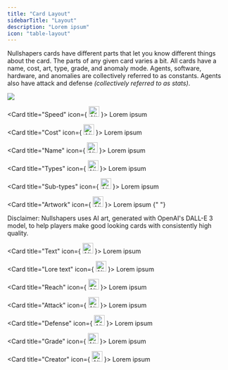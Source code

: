 ```yaml
---
title: "Card Layout"
sidebarTitle: "Layout"
description: "Lorem ipsum"
icon: "table-layout"
---
```



Nullshapers cards have different parts that let you know different things about the card.
The parts of any given card varies a bit.
All cards have a name, cost, art, type, grade, and anomaly mode.
Agents, software, hardware, and anomalies are collectively referred to as constants.
Agents also have attack and defense _(collectively referred to as stats)_.

<Frame>
  <img src="/images/download/tabletop-simulator.png" />
</Frame>

<br />

<Card 
  title="Speed"
  icon={
  <img
    src="/images/icons/dark.svg"
    alt="Alt text"
    width="24"
    height="24"
  />
}>
  Lorem ipsum

</Card>

<Card 
  title="Cost"
  icon={
  <img
    src="/images/icons/dark.svg"
    alt="Alt text"
    width="24"
    height="24"
  />
}>
  Lorem ipsum

</Card>

<Card 
  title="Name"
  icon={
  <img
    src="/images/icons/dark.svg"
    alt="Alt text"
    width="24"
    height="24"
  />
}>
  Lorem ipsum

</Card>

<Card 
  title="Types"
  icon={
  <img
    src="/images/icons/dark.svg"
    alt="Alt text"
    width="24"
    height="24"
  />
}>
  Lorem ipsum

</Card>

<Card 
  title="Sub-types"
  icon={
  <img
    src="/images/icons/dark.svg"
    alt="Alt text"
    width="24"
    height="24"
  />
}>
  Lorem ipsum

</Card>

<Card 
  title="Artwork"
  icon={
  <img
    src="/images/icons/dark.svg"
    alt="Alt text"
    width="24"
    height="24"
  />
}>
  Lorem ipsum
{" "}

<Warning>
  Disclaimer: Nullshapers uses AI art, generated with OpenAI's DALL-E 3 model, to help
  players make good looking cards with consistently high quality.
</Warning>

</Card>

<Card 
  title="Text"
  icon={
  <img
    src="/images/icons/dark.svg"
    alt="Alt text"
    width="24"
    height="24"
  />
}>
  Lorem ipsum

</Card>

<Card 
  title="Lore text"
  icon={
  <img
    src="/images/icons/dark.svg"
    alt="Alt text"
    width="24"
    height="24"
  />
}>
  Lorem ipsum

</Card>

<Card 
  title="Reach"
  icon={
  <img
    src="/images/icons/dark.svg"
    alt="Alt text"
    width="24"
    height="24"
  />
}>
  Lorem ipsum

</Card>

<Card 
  title="Attack"
  icon={
  <img
    src="/images/icons/dark.svg"
    alt="Alt text"
    width="24"
    height="24"
  />
}>
  Lorem ipsum

</Card>

<Card 
  title="Defense"
  icon={
  <img
    src="/images/icons/dark.svg"
    alt="Alt text"
    width="24"
    height="24"
  />
}>
  Lorem ipsum

</Card>

<Card 
  title="Grade"
  icon={
  <img
    src="/images/icons/dark.svg"
    alt="Alt text"
    width="24"
    height="24"
  />
}>
  Lorem ipsum

</Card>

  <Card 
  title="Creator"
  icon={
  <img
    src="/images/icons/dark.svg"
    alt="Alt text"
    width="24"
    height="24"
  />
}>
  Lorem ipsum

</Card>
